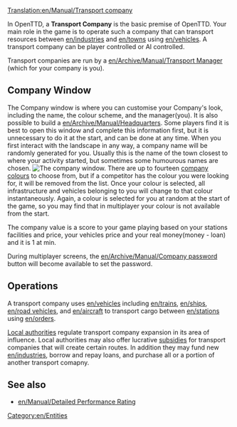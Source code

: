 [[Translation:en/Manual/Transport company]]

In OpenTTD, a '''Transport Company''' is the basic premise of OpenTTD. Your main role in the game is to operate such a company that can transport resources between [[en/industries]] and [[en/towns]] using [[en/vehicles]]. A transport company can be player controlled or AI controlled.

Transport companies are run by a [[en/Archive/Manual/Transport Manager]] (which for your company is you).

==Company Window==
The Company window is where you can customise your Company's look, including the name, the colour scheme, and the manager(you). It is also possible to build a [[en/Archive/Manual/Headquarters]]. Some players find it is best to open this window and complete this information first, but it is unnecessary to do it at the start, and can be done at any time. When you first interact with the landscape in any way, a company name will be randomly generated for you. Usually this is the name of the town closest to where your activity started, but sometimes some humourous names are chosen. 
[[File:en/Companywindow.png|center|frame|The company window.]]
There are up to fourteen [[en/Archive/Manual/Company Colours|company colours]] to choose from, but if a competitor has the colour you were looking for, it will be removed from the list. Once your colour is selected, all infrastructure and vehicles belonging to you will change to that colour instantaneously. Again, a colour is selected for you at random at the start of the game, so you may find that in multiplayer your colour is not available from the start. 

The company value is a score to your game playing based on your stations facilities and price, your vehicles price and your real money(money - loan) and it is 1 at min.

During multiplayer screens, the [[en/Archive/Manual/Company password]] button will become available to set the password.

==Operations==
A transport company uses [[en/vehicles]] including [[en/trains]], [[en/ships]], [[en/road vehicles]], and [[en/aircraft]] to transport cargo between [[en/stations]] using [[en/orders]]. 

[[en/Manual/Local authority|Local authorities]] regulate transport company expansion in its area of influence. Local authorities may also offer lucrative [[en/Manual/Subsidy|subsidies]] for transport companies that will create certain routes. In addition they may fund new [[en/industries]], borrow and repay loans, and purchase all or a portion of another transport comapny.

==See also==
*[[en/Manual/Detailed Performance Rating]]

[[Category:en/Entities]]